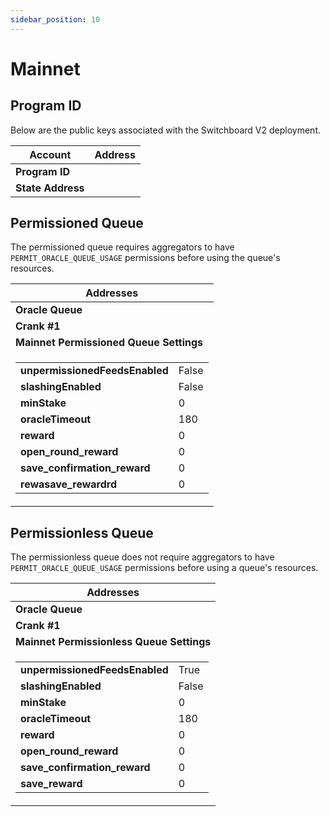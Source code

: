 ```yaml
---
sidebar_position: 10
---
```



# Mainnet

## Program ID

Below are the public keys associated with the Switchboard V2 deployment.

<table>
  <thead>
    <tr>
      <th>Account</th>
      <th>Address</th>
    </tr>
  </thead>
  <tbody>
    <tr>
      <td>
        <b>Program ID</b>
      </td>
      <td>
        <PublicKeyButton publicKey="0x7d7e436f0b2aafde60774efb26ccc432cf881b677aca7faaf2a01879bd19fb8" />
      </td>
    </tr>
    <tr>
      <td>
        <b>State Address</b>
      </td>
      <td>
        <PublicKeyButton publicKey="0x7d7e436f0b2aafde60774efb26ccc432cf881b677aca7faaf2a01879bd19fb8" />
      </td>
    </tr>
  </tbody>
</table>

## Permissioned Queue

The permissioned queue requires aggregators to have `PERMIT_ORACLE_QUEUE_USAGE`
permissions before using the queue's resources.

<table>
  <thead>
    <tr>
      <th colspan="2">Addresses</th>
    </tr>
  </thead>
  <tbody>
    <tr>
      <td>
        <b>Oracle Queue</b>
      </td>
      <td>
        <PublicKeyButton publicKey="0x11fbd91e4a718066891f37958f0b68d10e720f2edf8d57854fb20c299a119a8c" />
      </td>
    </tr>
    <tr>
      <td>
        <b>Crank #1</b>
      </td>
      <td>
        <PublicKeyButton publicKey="0xbc9576fedda51d33e8129b5f122ef4707c2079dfb11cd836e86adcb168cbd473" />
      </td>
    </tr>
    <tr>
      <td colspan="2">
        <div className="centeredText">
          <b>Mainnet Permissioned Queue Settings</b>
        </div>
      </td>
    </tr>
    <tr>
      <td colspan="2">
        <table className="table_no_border">
          <tr>
            <td>
              <b>unpermissionedFeedsEnabled</b>
            </td>
            <td>False</td>
          </tr>
          <tr>
            <td>
              <b>slashingEnabled</b>
            </td>
            <td>False</td>
          </tr>
          <tr>
            <td>
              <b>minStake</b>
            </td>
            <td>0</td>
          </tr>
          <tr>
            <td>
              <b>oracleTimeout</b>
            </td>
            <td>180</td>
          </tr>
          <tr>
            <td>
              <b>reward</b>
            </td>
            <td>0</td>
          </tr>
          <tr>
            <td>
              <b>open_round_reward</b>
            </td>
            <td>0</td>
          </tr>
          <tr>
            <td>
              <b>save_confirmation_reward</b>
            </td>
            <td>0</td>
          </tr>
          <tr>
            <td>
              <b>rewasave_rewardrd</b>
            </td>
            <td>0</td>
          </tr>
        </table>
      </td>
    </tr>
  </tbody>
</table>

## Permissionless Queue

The permissionless queue does not require aggregators to have
`PERMIT_ORACLE_QUEUE_USAGE` permissions before using a queue's resources.

<table>
  <thead>
    <tr>
      <th colspan="2">Addresses</th>
    </tr>
  </thead>
  <tbody>
    <tr>
      <td>
        <b>Oracle Queue</b>
      </td>
      <td>
        <PublicKeyButton publicKey="0xc887072e37f17f9cc7afc0a00e2b283775d703c610acca3997cb26e74bc53f3b" />
      </td>
    </tr>
    <tr>
      <td>
        <b>Crank #1</b>
      </td>
      <td>
        <PublicKeyButton publicKey="0x7d5ced8797f212c2eeb36486d5e5f30c1043530a340fe9debf4fc958559f3ec4" />
      </td>
    </tr>
    <tr>
      <td colspan="2">
        <div className="centeredText">
          <b>Mainnet Permissionless Queue Settings</b>
        </div>
      </td>
    </tr>
    <tr>
      <td colspan="2">
        <table className="table_no_border">
          <tr>
            <td>
              <b>unpermissionedFeedsEnabled</b>
            </td>
            <td>True</td>
          </tr>
          <tr>
            <td>
              <b>slashingEnabled</b>
            </td>
            <td>False</td>
          </tr>
          <tr>
            <td>
              <b>minStake</b>
            </td>
            <td>0</td>
          </tr>
          <tr>
            <td>
              <b>oracleTimeout</b>
            </td>
            <td>180</td>
          </tr>
          <tr>
            <td>
              <b>reward</b>
            </td>
            <td>0</td>
          </tr>
          <tr>
            <td>
              <b>open_round_reward</b>
            </td>
            <td>0</td>
          </tr>
          <tr>
            <td>
              <b>save_confirmation_reward</b>
            </td>
            <td>0</td>
          </tr>
          <tr>
            <td>
              <b>save_reward</b>
            </td>
            <td>0</td>
          </tr>
        </table>
      </td>
    </tr>
  </tbody>
</table>
